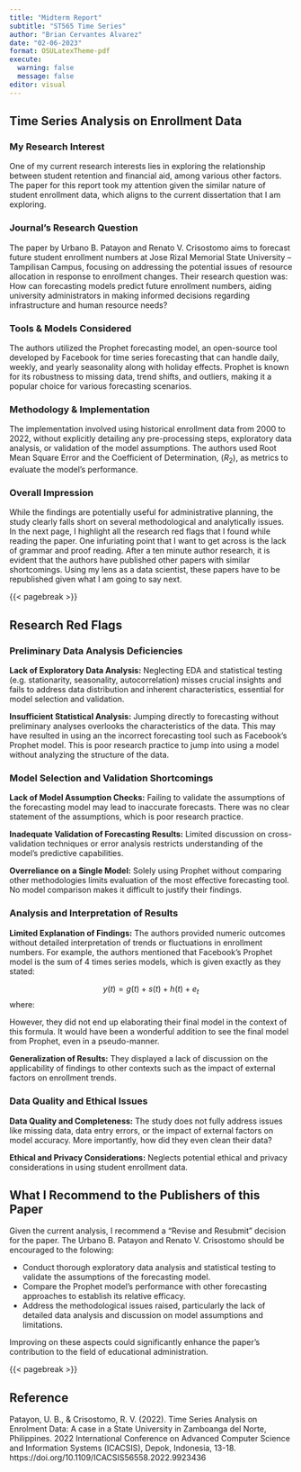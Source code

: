 ```yaml
---
title: "Midterm Report"
subtitle: "ST565 Time Series"
author: "Brian Cervantes Alvarez"
date: "02-06-2023"
format: OSULatexTheme-pdf
execute: 
  warning: false
  message: false
editor: visual
---
```


## Time Series Analysis on Enrollment Data

### My Research Interest

One of my current research interests lies in exploring the relationship between student retention and financial aid, among various other factors. The paper for this report took my attention given the similar nature of student enrollment data, which aligns to the current dissertation that I am exploring.

### Journal's Research Question

The paper by Urbano B. Patayon and Renato V. Crisostomo aims to forecast future student enrollment numbers at Jose Rizal Memorial State University – Tampilisan Campus, focusing on addressing the potential issues of resource allocation in response to enrollment changes. Their research question was: How can forecasting models predict future enrollment numbers, aiding university administrators in making informed decisions regarding infrastructure and human resource needs?

### Tools & Models Considered

The authors utilized the Prophet forecasting model, an open-source tool developed by Facebook for time series forecasting that can handle daily, weekly, and yearly seasonality along with holiday effects. Prophet is known for its robustness to missing data, trend shifts, and outliers, making it a popular choice for various forecasting scenarios.

### Methodology & Implementation

The implementation involved using historical enrollment data from 2000 to 2022, without explicitly detailing any pre-processing steps, exploratory data analysis, or validation of the model assumptions. The authors used Root Mean Square Error and the Coefficient of Determination, $(R_2)$, as metrics to evaluate the model's performance.

### Overall Impression

While the findings are potentially useful for administrative planning, the study clearly falls short on several methodological and analytically issues. In the next page, I highlight all the research red flags that I found while reading the paper. One infuriating point that I want to get across is the lack of grammar and proof reading. After a ten minute author research, it is evident that the authors have published other papers with similar shortcomings. Using my lens as a data scientist, these papers have to be republished given what I am going to say next. 

{{< pagebreak >}}

## Research Red Flags

### Preliminary Data Analysis Deficiencies
**Lack of Exploratory Data Analysis:** Neglecting EDA and statistical testing (e.g. stationarity, seasonality, autocorrelation) misses crucial insights and fails to address data distribution and inherent characteristics, essential for model selection and validation.

**Insufficient Statistical Analysis:** Jumping directly to forecasting without preliminary analyses overlooks the characteristics of the data. This may have resulted in using an the incorrect forecasting tool such as Facebook's Prophet model. This is poor research practice to jump into using a model without analyzing the structure of the data.

### Model Selection and Validation Shortcomings
**Lack of Model Assumption Checks:** Failing to validate the assumptions of the forecasting model may lead to inaccurate forecasts. There was no clear statement of the assumptions, which is poor research practice. 

**Inadequate Validation of Forecasting Results:** Limited discussion on cross-validation techniques or error analysis restricts understanding of the model's predictive capabilities.

**Overreliance on a Single Model:** Solely using Prophet without comparing other methodologies limits evaluation of the most effective forecasting tool. No model comparison makes it difficult to justify their findings.

### Analysis and Interpretation of Results
**Limited Explanation of Findings:** The authors provided numeric outcomes without detailed interpretation of trends or fluctuations in enrollment numbers. For example, the authors mentioned that Facebook's Prophet model is the sum of 4 times series models, which is given exactly as they stated:

$$
y(t) = g(t) + s(t) + h(t) + e_t
$$
where:

\begin{center}
\begin{minipage}{0.5\textwidth} % Adjust the width as needed
\raggedright
$g(t) = \text{growth function}$ \\
$s(t) = \text{seasonality function}$ \\
$h(t) = \text{holiday/event function}$ \\
$\varepsilon = \text{error}$
\end{minipage}
\end{center}

However, they did not end up elaborating their final model in the context of this formula. It would have been a wonderful addition to see the final model from Prophet, even in a pseudo-manner.

**Generalization of Results:** They displayed a lack of discussion on the applicability of findings to other contexts such as the impact of external factors on enrollment trends.

### Data Quality and Ethical Issues
**Data Quality and Completeness:** The study does not fully address issues like missing data, data entry errors, or the impact of external factors on model accuracy. More importantly, how did they even clean their data?

**Ethical and Privacy Considerations:** Neglects potential ethical and privacy considerations in using student enrollment data.


## What I Recommend to the Publishers of this Paper

Given the current analysis, I recommend a "Revise and Resubmit" decision for the paper. The Urbano B. Patayon and Renato V. Crisostomo should be encouraged to the folowing:

-   Conduct thorough exploratory data analysis and statistical testing to validate the assumptions of the forecasting model.
-   Compare the Prophet model's performance with other forecasting approaches to establish its relative efficacy.
-   Address the methodological issues raised, particularly the lack of detailed data analysis and discussion on model assumptions and limitations.

Improving on these aspects could significantly enhance the paper's contribution to the field of educational administration.

{{< pagebreak >}}

## Reference

Patayon, U. B., & Crisostomo, R. V. (2022). Time Series Analysis on Enrolment Data: A case in a State University in Zamboanga del Norte, Philippines. 2022 International Conference on Advanced Computer Science and Information Systems (ICACSIS), Depok, Indonesia, 13-18. https://doi.org/10.1109/ICACSIS56558.2022.9923436

